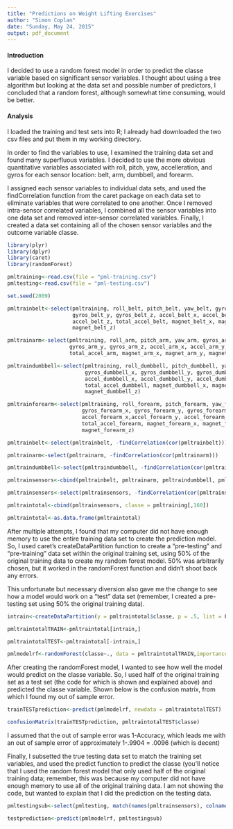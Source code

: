 ```yaml
---
title: "Predictions on Weight Lifting Exercises"
author: "Simon Coplan"
date: "Sunday, May 24, 2015"
output: pdf_document
---
```


#### Introduction

I decided to use a random forest model in order to predict the classe variable based on significant sensor variables.  I thought about using a tree algorithm but looking at the data set and possible number of predictors, I concluded that a random forest, although somewhat time consuming, would be better.

#### Analysis

I loaded the training and test sets into R; I already had downloaded the two csv files and put them in my working directory.

In order to find the variables to use, I examined the training data set and found many superfluous variables.  I decided to use the more obvious quantitative variables associated with roll, pitch, yaw, accelleration, and gyros for each sensor location: belt, arm, dumbbell, and forearm.  

I assigned each sensor variables to individual data sets, and used the findCorrelation function from the caret package on each data set to eliminate variables that were correlated to one another.  Once I removed intra-sensor correlated variables, I combined all the sensor variables into one data set and removed inter-sensor correlated variables.  Finally, I created a data set containing all of the chosen sensor variables and the outcome variable classe.

```r
library(plyr)
library(dplyr)
library(caret)
library(randomForest)

pmltraining<-read.csv(file = "pml-training.csv")
pmltesting<-read.csv(file = "pml-testing.csv")

set.seed(2009)

pmltrainbelt<-select(pmltraining, roll_belt, pitch_belt, yaw_belt, gyros_belt_x,
                     gyros_belt_y, gyros_belt_z, accel_belt_x, accel_belt_y, 
                     accel_belt_z, total_accel_belt, magnet_belt_x, magnet_belt_y,
                     magnet_belt_z)

pmltrainarm<-select(pmltraining, roll_arm, pitch_arm, yaw_arm, gyros_arm_x, 
                    gyros_arm_y, gyros_arm_z, accel_arm_x, accel_arm_y, accel_arm_z,
                    total_accel_arm, magnet_arm_x, magnet_arm_y, magnet_arm_z)

pmltraindumbbell<-select(pmltraining, roll_dumbbell, pitch_dumbbell, yaw_dumbbell,
                         gyros_dumbbell_x, gyros_dumbbell_y, gyros_dumbbell_z,
                         accel_dumbbell_x, accel_dumbbell_y, accel_dumbbell_z, 
                         total_accel_dumbbell, magnet_dumbbell_x, magnet_dumbbell_y, 
                         magnet_dumbbell_z)

pmltrainforearm<-select(pmltraining, roll_forearm, pitch_forearm, yaw_forearm, 
                        gyros_forearm_x, gyros_forearm_y, gyros_forearm_z, 
                        accel_forearm_x,accel_forearm_y, accel_forearm_z, 
                        total_accel_forearm, magnet_forearm_x, magnet_forearm_y, 
                        magnet_forearm_z)

pmltrainbelt<-select(pmltrainbelt, -findCorrelation(cor(pmltrainbelt)))

pmltrainarm<-select(pmltrainarm, -findCorrelation(cor(pmltrainarm)))

pmltraindumbbell<-select(pmltraindumbbell, -findCorrelation(cor(pmltraindumbbell)))

pmltrainsensors<-cbind(pmltrainbelt, pmltrainarm, pmltraindumbbell, pmltrainforearm)

pmltrainsensors<-select(pmltrainsensors, -findCorrelation(cor(pmltrainsensors)))

pmltraintotal<-cbind(pmltrainsensors, classe = pmltraining[,160])

pmltraintotal<-as.data.frame(pmltraintotal)
```

After multiple attempts, I found that my computer did not have enough memory to use the entire training data set to create the prediction model.  So, I used caret's createDataPartition function to create a "pre-testing" and "pre-training" data set within the original training set, using 50% of the original training data to create my random forest model.  50% was arbitrarily chosen, but it worked in the randomForest function and didn't shoot back any errors.

This unfortunate but necessary diversion also gave me the change to see how a model would work on a "test" data set (remember, I created a pre-testing set using 50% the original training data).

```r
intrain<-createDataPartition(y = pmltraintotal$classe, p = .5, list = F)

pmltraintotalTRAIN<-pmltraintotal[intrain,]

pmltraintotalTEST<-pmltraintotal[-intrain,]

pmlmodelrf<-randomForest(classe~., data = pmltraintotalTRAIN,importance = TRUE, proximity = TRUE)
```

After creating the randomForest model, I wanted to see how well the model would predict on the classe variable.  So, I used half of the original training set as a test set (the code for which is shown and explained above) and predicted the classe variable.  Shown below is the confusion matrix, from which I found my out of sample error.

``` r
trainTESTprediction<-predict(pmlmodelrf, newdata = pmltraintotalTEST)

confusionMatrix(trainTESTprediction, pmltraintotalTEST$classe)
```

I assumed that the out of sample error was 1-Accuracy, which leads me with an out of sample error of approximately 1-.9904 = .0096 (which is decent)

Finally, I subsetted the true testing data set to match the training set variables, and used the predict function to predict the classe (you'll notice that I used the random forest model that only used half of the original training data; remember, this was because my computer did not have enough memory to use all of the original training data. I am not showing the code, but wanted to explain that I did the prediction on the testing data.

``` r
pmltestingsub<-select(pmltesting, match(names(pmltrainsensors), colnames(pmltesting)))

testprediction<-predict(pmlmodelrf, pmltestingsub)
```
